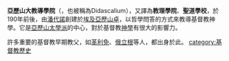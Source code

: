{{unreferenced|time=2010-06-29T11:50:16+00:00}}
'''亞歷山大教導學院'''（{{lang-en|Catechetical School of Alexandria}}，也被稱為Didascalium），又譯為'''教理學院'''、'''聖道學校'''，於190年前後，由[[潘代諾|潘代諾]]創建於[[埃及|埃及]][[亞歷山卓|亞歷山卓]]，以哲學問答的方式來教導基督教神學。它是[[亞歷山太學派|亞歷山太學派]]的中心，對於基督教[[神學|神學]]有很大的影響力。

許多重要的基督教早期教父，如[[亞歷山太的革利免|革利免]]、[[俄立根|俄立根]]等人，都出身於此。
[[category:基督教歷史|category:基督教歷史]]
